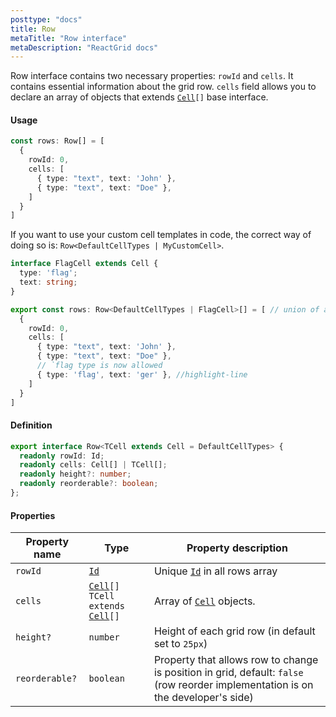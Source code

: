 ```yaml
---
posttype: "docs"
title: Row
metaTitle: "Row interface"
metaDescription: "ReactGrid docs"
---
```


Row interface contains two necessary properties: `rowId` and `cells`. It contains essential information about the grid row.
`cells` field allows you to declare an array of objects that extends [`Cell`](/docs/3.0/7-api/0-interfaces/4-cell/)`[]` base interface.


#### Usage 

```ts
const rows: Row[] = [
  {
    rowId: 0,
    cells: [
      { type: "text", text: 'John' },
      { type: "text", text: "Doe" },
    ]
  }
]
```
If you want to use your custom cell templates in code, the correct way of doing so is: `Row<DefaultCellTypes | MyCustomCell>`. 


```ts
interface FlagCell extends Cell {
  type: 'flag';
  text: string;
}

export const rows: Row<DefaultCellTypes | FlagCell>[] = [ // union of all  available cells
  {
    rowId: 0,
    cells: [
      { type: "text", text: 'John' },
      { type: "text", text: "Doe" },
      // `flag type is now allowed
      { type: 'flag', text: 'ger' }, //highlight-line
    ]
  }
]
```

#### Definition

```ts
export interface Row<TCell extends Cell = DefaultCellTypes> {
  readonly rowId: Id;
  readonly cells: Cell[] | TCell[];
  readonly height?: number;
  readonly reorderable?: boolean;
};
```

#### Properties

| Property name     | Type                                                                  | Property description  | 
| ------------      | -------------                                                         | -------------         |
| `rowId`           | [`Id`](/docs/3.0/7-api/1-types/4-id/)                                 | Unique [`Id`](/docs/3.0/7-api/1-types/4-id/) in all rows array | 
| `cells`           | [`Cell`](/docs/3.0/7-api/0-interfaces/4-cell/)`[]  TCell extends` [`Cell`](/docs/3.0/7-api/0-interfaces/4-cell/)`[]`    | Array of [`Cell`](/docs/3.0/7-api/0-interfaces/4-cell/) objects. | 
| `height?`         | `number`                                                              | Height of each grid row (in default set to `25px`)  | 
| `reorderable?`    | `boolean`                                                             | Property that allows row to change is position in grid, default: `false` (row reorder implementation is on the developer's side) |  